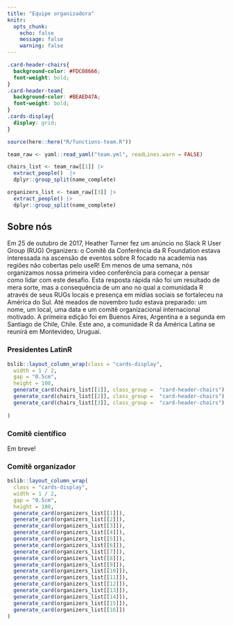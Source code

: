 ```yaml
---
title: "Equipe organizadora"
knitr:
  opts_chunk: 
    echo: false
    message: false
    warning: false
---
```

```css
.card-header-chairs{
  background-color: #FDC08666;
  font-weight: bold;
}
.card-header-team{
  background-color: #BEAED47A;
  font-weight: bold;
}
.cards-display{
  display: grid;
}
```


```r
source(here::here("R/functions-team.R"))

team_raw <- yaml::read_yaml("team.yml", readLines.warn = FALSE)

chairs_list <- team_raw[[1]] |> 
  extract_people()  |> 
  dplyr::group_split(name_complete)

organizers_list <- team_raw[[3]] |>
  extract_people() |> 
  dplyr::group_split(name_complete)

```


## Sobre nós

Em 25 de outubro de 2017, Heather Turner fez um anúncio no Slack R User Group (RUG) Organizers: o Comitê da Conferência da R Foundation estava interessada na ascensão de eventos sobre R focado na academia nas regiões não cobertas pelo useR! Em menos de uma semana, nós organizamos nossa primeira video conferência para começar a pensar como lidar com este desafio. Esta resposta rápida não foi um resultado de mera sorte, mas a consequência de um ano no qual a comunidada R através de seus RUGs locais e presença em mídias sociais se fortaleceu na América do Sul. Até meados de novembro tudo estava preparado: um nome, um local, uma data e um comitê organizacional internacional motivado. A primeira edição foi em Buenos Aires, Argentina e a segunda em Santiago de Chile, Chile. Este ano, a comunidade R da América Latina se reunirá em Montevideo, Uruguai.

### Presidentes LatinR

```r
bslib::layout_column_wrap(class = "cards-display",
  width = 1 / 2,
  gap = "0.5cm",
  height = 100,
  generate_card(chairs_list[[1]], class_group =  "card-header-chairs"),
  generate_card(chairs_list[[2]], class_group =  "card-header-chairs"),
  generate_card(chairs_list[[3]], class_group =  "card-header-chairs")
  
)
```


### Comitê científico

Em breve!

### Comitê organizador

```r
bslib::layout_column_wrap(
  class = "cards-display",
  width = 1 / 2,
  gap = "0.5cm",
  height = 100,
  generate_card(organizers_list[[1]]),
  generate_card(organizers_list[[2]]),
  generate_card(organizers_list[[3]]),
  generate_card(organizers_list[[4]]),
  generate_card(organizers_list[[5]]),
  generate_card(organizers_list[[6]]),
  generate_card(organizers_list[[7]]),
  generate_card(organizers_list[[8]]),
  generate_card(organizers_list[[9]]),
  generate_card(organizers_list[[10]]),
  generate_card(organizers_list[[11]]),
  generate_card(organizers_list[[12]]),
  generate_card(organizers_list[[13]]),
  generate_card(organizers_list[[14]]),
  generate_card(organizers_list[[15]]),
  generate_card(organizers_list[[16]])
)
```


<!-- font awesome -->

```{=html}
<script src="https://kit.fontawesome.com/1f72d6921a.js" crossorigin="anonymous"></script>
```
<!-- font awesome -->
